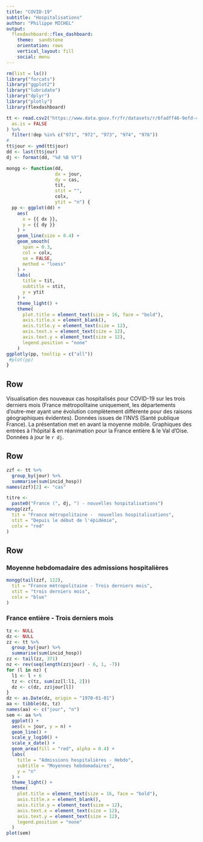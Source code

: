 ```yaml
---
title: "COVID-19"
subtitle: "Hospitalisations"
author: "Philippe MICHEL"
output: 
  flexdashboard::flex_dashboard:
    theme:  sandstone
    orientation: rows
    vertical_layout: fill
    social: menu
---
```


```r
rm(list = ls())
library("forcats")
library("ggplot2")
library("lubridate")
library("dplyr")
library("plotly")
library(flexdashboard)
```


```r
tt <- read.csv2("https://www.data.gouv.fr/fr/datasets/r/6fadff46-9efd-4c53-942a-54aca783c30c",
  as.is = FALSE
) %>%
  filter(!dep %in% c("971", "972", "973", "974", "976"))
#
tt$jour <- ymd(tt$jour)
dd <- last(tt$jour)
dj <- format(dd, "%d %B %Y")
```

```r
mongg <- function(dd,
                  dx = jour,
                  dy = cas,
                  tit,
                  stit = "",
                  colx,
                  ytit = "n") {
  pp <- ggplot(dd) +
    aes(
      x = {{ dx }},
      y = {{ dy }}
    ) +
    geom_line(size = 0.4) +
    geom_smooth(
      span = 0.3,
      col = colx,
      se = FALSE,
      method = "loess"
    ) +
    labs(
      title = tit,
      subtitle = stit,
      y = ytit
    ) +
    theme_light() +
    theme(
      plot.title = element_text(size = 16, face = "bold"),
      axis.title.x = element_blank(),
      axis.title.y = element_text(size = 12),
      axis.text.x = element_text(size = 12),
      axis.text.y = element_text(size = 12),
      legend.position = "none"
    )
ggplotly(pp, tooltip = c("all"))
 #plot(pp)
}
```
Row {data-height=80}
-------------------------------------



Visualisation des nouveaux cas hospitalisés pour COVID-19 sur les trois derniers mois (France métropolitaine uniquement, les départements d'outre-mer ayant une évolution complètement différente pour des raisons géographiques évidentes). Données issues de l'INVS (Santé publique France). La présentation met en avant la moyenne mobile. Graphiques des entrées à l'hôpital & en réanimation pour la France entière & le Val d'Oise.
Données à jour le `r dj`.

Row
-------------------------------------

```r
zzf <- tt %>%
  group_by(jour) %>%
  summarise(sum(incid_hosp))
names(zzf)[2] <- "cas"

titre <-
  paste0("France (", dj, ") - nouvelles hospitalisations")
mongg(zzf,
  tit = "France métropolitaine -  nouvelles hospitalisations",
  stit = "Depuis le début de l'épidémie",
  colx = "red"
)
```

Row
-------------------------------------



### Moyenne hebdomadaire des admissions hospitalières

```r

mongg(tail(zzf, 122),
  tit = "France métropolitaine - Trois derniers mois",
  stit = "trois derniers mois",
  colx = "blue"
)

```

### France entière - Trois derniers mois


```r
tz <- NULL
dz <- NULL
zz <- tt %>%
  group_by(jour) %>%
  summarise(sum(incid_hosp))
zz <- tail(zz, 371)
nz <- rev(seq(length(zz$jour) - 6, 1, -7))
for (l in nz) {
  l1 <- l + 6
  tz <- c(tz, sum(zz[l:l1, 2]))
  dz <- c(dz, zz$jour[l])
}
dz <- as.Date(dz, origin = "1970-01-01")
aa <- tibble(dz, tz)
names(aa) <- c("jour", "n")
sem <- aa %>%
  ggplot() +
  aes(x = jour, y = n) +
  geom_line() +
  scale_y_log10() +
  scale_x_date() +
  geom_area(fill = "red", alpha = 0.4) +
  labs(
    title = "Admissions hospitalières - Hebdo",
    subtitle = "Moyennes hebdomadaires",
    y = "n"
  ) +
  theme_light() +
  theme(
    plot.title = element_text(size = 16, face = "bold"),
    axis.title.x = element_blank(),
    axis.title.y = element_text(size = 12),
    axis.text.x = element_text(size = 12),
    axis.text.y = element_text(size = 12),
    legend.position = "none"
  )
plot(sem)
```

